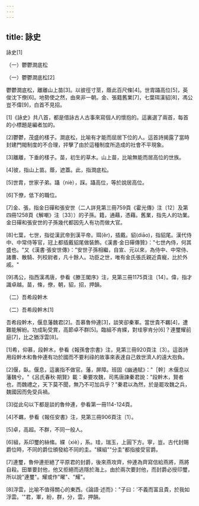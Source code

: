 ```yaml
---
---
---
```

title: 詠史
---




詠史[1]

（一）鬱鬱澗底松


（一）鬱鬱澗底松[2]

鬱鬱澗底松，離離山上苗[3]。以彼徑寸莖，蔭此百尺條[4]。世胄躡高位[5]，英俊沈下僚[6]。地勢使之然，由來非一朝。金、張籍舊業[7]，七葉珥漢貂[8]，馮公豈不偉[9]，白首不見招。

[1]《詠史》共八首，都是借詠古人古事來寫個人的懷抱的。這裏選了兩首，每首的小標題是編者加的。

[2]鬱鬱，茂盛的樣子。澗底松，比喻有才能而屈居下位的人。這首詩揭露了當時封建門閥制度的不合理，抨擊了由於這種制度所造成的社會不平現象。

[3]離離，下垂的樣子。苗，初生的草木。山上苗，比喻無能而居高位的世族。

[4]彼，指山上苗。蔭，遮蓋。此，指澗底松。

[5]世胄，世家子弟。躡（niè），踩。躡高位，等於說居高位。

[6]下僚，低下的職位。

[7]金、張，指金日磾和張安世（二人詳見第三冊759頁《霍光傳》注〔12〕及第四冊1258頁《解嘲》注〔33〕）的子孫。籍，通藉，憑藉。舊業，指先人的功業。金日磾和張安世的子孫幾代都因先人有功而做大官。

[8]七葉，七世，指從漢武帝到漢平帝。珥(ěr)，插戴。貂(diāo)，指貂尾。漢代侍中、中常侍等官，冠上都插戴貂尾做裝飾。《漢書·金日磾傳贊》："七世內侍，何其盛也。"又《漢書·張安世傳》："安世子孫相繼，自宣、元以來，為侍中、中常侍、諸曹、散騎、列校尉者，凡十餘人。功臣之世，唯有金氏張氏親近貴寵，比於外戚。"

[9]馮公，指西漢馮唐，參看《滕王閣序》注，見第三冊1175頁注〔14〕。偉，指才識卓越。苗，條，僚，朝，貂，招，押韻。

（二）吾希段幹木


（二）吾希段幹木[1]

吾希段幹木，偃息藩魏君[2]。吾慕魯仲連[3]，談笑卻秦軍。當世貴不羈[4]，遭難能解紛。功成恥受賞，高節卓不群[5]。臨組不肯緤，對珪寧肯分[6]？連璽耀前庭[7]，比之猶浮雲[8]。

[1]希，仰慕，段幹木，參看《報孫會宗書》注，見第三冊920頁注〔3〕。這首詩用段幹木和魯仲連有功於國而不要利祿的故事來表達自己救世濟人的遠大抱負。

[2]偃，臥。偃息，這裏指不做官。藩，屏障。班固《幽通賦》："［幹］木偃息以藩魏兮。"《呂氏春秋·期賢》載：秦要攻魏，司馬唐諫秦君說："段幹木，賢者也，而魏禮之，天下莫不聞，無乃不可加兵乎？"秦君以為然，於是罷攻魏之兵，魏國因而免受兵禍。

[3]從此句以下都是談的魯仲連，參看第一冊114-124頁。

[4]不羈，參看《報任安書》注，見第三冊906頁注〔1〕。

[5]卓，高超。不群，不同一般人。

[6]組，系印璽的絲絛。緤（xiè），系。珪，瑞玉，上圓下方。寧，豈。古代封賜爵位時，不同的爵位頒發給不同的圭。"緤組""分圭"都指接受官爵。

[7]連璽，魯仲連拒絕了平原君的封爵，後來燕攻齊，仲連為齊寫信給燕將，燕將自殺。田單要封他，他又拒絕而逃隱於海上。由於兩次要封他，而封爵必授印璽，所以說"連璽"。耀或作"曜"、"耀"。

[8]浮雲，比喻不值得關心的東西。《論語·述而》："子曰：'不義而富且貴，於我如浮雲。'"君，軍，紛，群，分，雲，押韻。